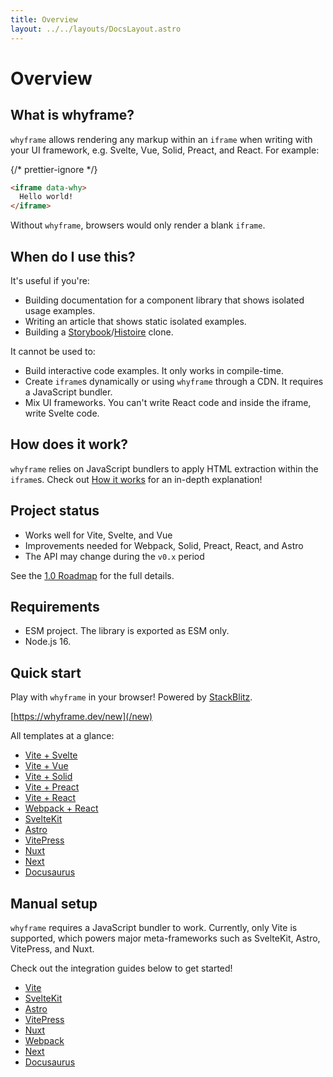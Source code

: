 ```yaml
---
title: Overview
layout: ../../layouts/DocsLayout.astro
---
```



# Overview

## What is whyframe?

`whyframe` allows rendering any markup within an `iframe` when writing with your UI framework, e.g. Svelte, Vue, Solid, Preact, and React. For example:

{/* prettier-ignore */}
```html
<iframe data-why>
  Hello world!
</iframe>
```

<HelloWorldDemo />

Without `whyframe`, browsers would only render a blank `iframe`.

## When do I use this?

It's useful if you're:

- Building documentation for a component library that shows isolated usage examples.
- Writing an article that shows static isolated examples.
- Building a [Storybook](https://storybook.js.org)/[Histoire](https://histoire.dev) clone.

It cannot be used to:

- Build interactive code examples. It only works in compile-time.
- Create `iframe`s dynamically or using `whyframe` through a CDN. It requires a JavaScript bundler.
- Mix UI frameworks. You can't write React code and inside the iframe, write Svelte code.

## How does it work?

`whyframe` relies on JavaScript bundlers to apply HTML extraction within the `iframe`s. Check out [How it works](/docs/how-it-works) for an in-depth explanation!

## Project status

- Works well for Vite, Svelte, and Vue
- Improvements needed for Webpack, Solid, Preact, React, and Astro
- The API may change during the `v0.x` period

See the [1.0 Roadmap](https://github.com/bluwy/whyframe/discussions/1) for the full details.

## Requirements

- ESM project. The library is exported as ESM only.
- Node.js 16.

## Quick start

Play with `whyframe` in your browser! Powered by [StackBlitz](https://stackblitz.com).

[https://whyframe.dev/new](/new)

All templates at a glance:

- [Vite + Svelte](https://stackblitz.com/fork/github/bluwy/whyframe/tree/master/playground/vite-svelte)
- [Vite + Vue](https://stackblitz.com/fork/github/bluwy/whyframe/tree/master/playground/vite-vue)
- [Vite + Solid](https://stackblitz.com/fork/github/bluwy/whyframe/tree/master/playground/vite-solid)
- [Vite + Preact](https://stackblitz.com/fork/github/bluwy/whyframe/tree/master/playground/vite-preact)
- [Vite + React](https://stackblitz.com/fork/github/bluwy/whyframe/tree/master/playground/vite-react)
- [Webpack + React](https://stackblitz.com/fork/github/bluwy/whyframe/tree/master/playground/webpack-react)
- [SvelteKit](https://stackblitz.com/fork/github/bluwy/whyframe/tree/master/playground/sveltekit)
- [Astro](https://stackblitz.com/fork/github/bluwy/whyframe/tree/master/playground/astro)
- [VitePress](https://stackblitz.com/fork/github/bluwy/whyframe/tree/master/playground/vitepress)
- [Nuxt](https://stackblitz.com/fork/github/bluwy/whyframe/tree/master/playground/nuxt)
- [Next](https://stackblitz.com/fork/github/bluwy/whyframe/tree/master/playground/next)
- [Docusaurus](https://stackblitz.com/fork/github/bluwy/whyframe/tree/master/playground/ocusaurus)

## Manual setup

`whyframe` requires a JavaScript bundler to work. Currently, only Vite is supported, which powers major meta-frameworks such as SvelteKit, Astro, VitePress, and Nuxt.

Check out the integration guides below to get started!

- [Vite](/docs/integrations/vite)
- [SvelteKit](/docs/integrations/sveltekit)
- [Astro](/docs/integrations/astro)
- [VitePress](/docs/integrations/vitepress)
- [Nuxt](/docs/integrations/nuxt)
- [Webpack](/docs/integrations/webpack)
- [Next](/docs/integrations/next)
- [Docusaurus](/docs/integrations/docusaurus)
